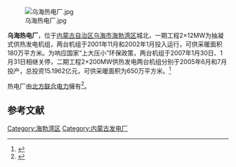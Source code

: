 {{NOT|乌海发电厂}}
{{coord|39|42|23.40|N|106|49|45.00|E|display=title}}

[[File:乌海热电厂.jpg|right]]

'''乌海热电厂'''，位于[[内蒙古自治区|内蒙古自治区]][[乌海市|乌海市]][[海勃湾区|海勃湾区]]城北，一期工程2×12MW为抽凝式供热发电机组，两台机组于2001年11月和2002年1月投入运行，可供采暖面积180万平方米。为响应国家“上大压小”环保政策，两台机组于2007年1月30日、1月31日相继关停，二期工程2×200MW供热发电两台机组分别于2005年6月和7月投产，总投资15.1962亿元，可供采暖面积为650万平方米。<ref>{{Cite web
|url=http://ztpd.nmgnews.com.cn/system/2010/01/07/010363457.shtml
|language=zh-hans
|title=乌海热电厂
|accessdate=2010年3月5日
|date=2010年1月7日
|archive-date=2018年9月30日
|archive-url=https://web.archive.org/web/20180930012927/http://ztpd.nmgnews.com.cn/system/2010/01/07/010363457.shtml
|dead-url=no
}}</ref>

热电厂由[[北方联合电力|北方联合电力]]擁有<ref>{{cite web|url=http://www.cxnmg.gov.cn/index.php?m=content&c=index&a=show&catid=265&id=1190|title=北方联合电力有限责任公司19％国有股权转让项目推介书|date=2015年8月19日|accessdate=2018年5月18日|publisher=内蒙古产权交易中心|language=zh-cn|archive-url=https://web.archive.org/web/20180627064439/http://www.cxnmg.gov.cn/index.php?m=content&c=index&a=show&catid=265&id=1190|archive-date=2018年6月27日|dead-url=yes}}</ref>。
== 参考文献 ==
{{Reflist}}

[[Category:海勃湾区|Category:海勃湾区]]
[[Category:内蒙古发电厂|Category:内蒙古发电厂]]